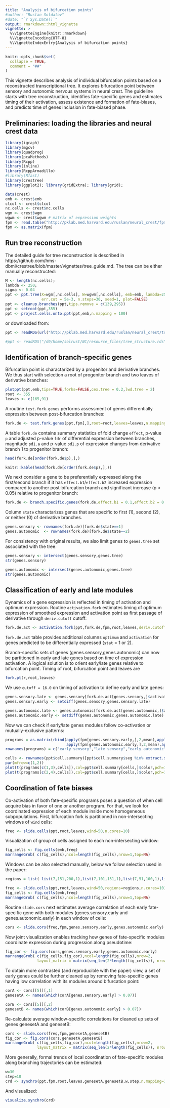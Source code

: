 ```yaml
---
title: "Analysis of bifurcation points"
#author: "Ruslan Soldatov"
#date: "`r Sys.Date()`"
output: rmarkdown::html_vignette
vignette: >
  %\VignetteEngine{knitr::rmarkdown}
  %\VignetteEncoding{UTF-8}
  %\VignetteIndexEntry{Analysis of bifurcation points}
---
```


```r
knitr::opts_chunk$set(
  collapse = TRUE,
  comment = "##"
)
```

This vignette describes analysis of individual bifurcation points based on a reconstructed transcriptional tree. It explores bifurcation point between sensory and autonomic nervous systems in neural crest. The guideline starts with tree reconstruction, identifies fate-specific genes and estimates timing of their activation, assess existence and formation of fate-biases, and predicts time of genes inclusion in fate-biased phase.

## Preliminaries: loading the libraries and neural crest data

```r
library(igraph)
library(mgcv)
library(quadprog) 
library(pcaMethods) 
library(Rcpp) 
library(inline) 
library(RcppArmadillo) 
#library(Rfast)
library(crestree)
library(ggplot2); library(gridExtra); library(grid);

data(crest)
emb <- crest$emb
clcol <- crest$clcol
nc.cells <- crest$nc.cells
wgm <- crest$wgm
wgwm <- crest$wgwm # matrix of expression weights
fpm <- read.table("http://pklab.med.harvard.edu/ruslan/neural_crest/fpm.txt",header=TRUE)
fpm <- as.matrix(fpm)
```
  
## Run tree reconstruction
The detailed guide for tree reconstruction is described in https://github.com/hms-dbmi/crestree/blob/master/vignettes/tree_guide.md. The tree can be either manually reconstructed:
```r
M <- length(nc.cells); 
lambda <- 250; 
sigma <- 0.04
ppt <- ppt.tree(X=wgm[,nc.cells], W=wgwm[,nc.cells], emb=emb, lambda=250, sigma=0.04, metrics="cosine", M=M,
                err.cut = 5e-3, n.steps=30, seed=1, plot=FALSE)
ppt <- cleanup.branches(ppt,tips.remove = c(139,295))
ppt <- setroot(ppt,355)
ppt <- project.cells.onto.ppt(ppt,emb,n.mapping = 100)
```
or downloaded from:
```r
ppt <- readRDS(url("http://pklab.med.harvard.edu/ruslan/neural_crest/tree_structure_full.rds"))

#ppt <- readRDS("/d0/home/solrust/NC/resource_files/tree_structure.rds")

```

## Identification of branch-specific genes

Bifurcation point is charactarized by a progenitor and derivative branches. We thus start with selection a root of progenitor branch and two leaves of derivative branches:
```r
plotppt(ppt,emb,tips=TRUE,forks=FALSE,cex.tree = 0.2,lwd.tree = 2)
root <- 355
leaves <- c(165,91)
```

A routine `test.fork.genes` performs assessment of genes differentially expression between post-bifurcation branches:
```r
fork.de <- test.fork.genes(ppt,fpm[,],root=root,leaves=leaves,n.mapping = 10,n.cores=30)
```

A table `fork.de` contains summary statistics of fold change `effect`, p-value `p` and adjusted p-value `fdr`  of differential expression between branches, magnitude `pd1.a` and p-value `pd1.p` of expression changes from derivative branch 1 to progenitor branch:
```r
head(fork.de[order(fork.de$p),],)
```

```r
knitr::kable(head(fork.de[order(fork.de$p),],))
```

We next consider a gene to be preferentially expressed along the first/second branch if it has `effect.b1`/`effect.b2` increased expression compared to another post-bifurcation branch and significant increase (p < 0.05) relative to progenitor branch:
```r
fork.de <- branch.specific.genes(fork.de,effect.b1 = 0.1,effect.b2 = 0.3)
```

Column `state` charactarizes genes that are specific to first (1), second (2), or neither (0) of derivative branches.
```r
genes.sensory <- rownames(fork.de)[fork.de$state==1]
genes.autonomic  <- rownames(fork.de)[fork.de$state==2]
```

For consistency with original results, we also limit genes to `genes.tree` set associated with the tree:
```r
genes.sensory <- intersect(genes.sensory,genes.tree)
str(genes.sensory)

genes.autonomic <- intersect(genes.autonomic,genes.tree)
str(genes.autonomic)
```

## Classification of early and late modules

Dynamics of a gene expression is reflected in timing of activation and optimum expression. Routine `activation.fork` estimates timing of optimum expression of smoothed expression and activation point as first passage of derivative through `deriv.cutoff` cutoff:

```r
fork.de.act <- activation.fork(ppt,fork.de,fpm,root,leaves,deriv.cutoff = 0.015,n.mapping=10,n.cores=10)
```

`fork.de.act` table provides additional columns `optimum` and `activation` for genes predicted to be differentially expressed (`stat` = 1 or 2).

Branch-specific sets of genes (genes.sensory,genes.autonomic) can now be partitioned in early and late genes based on time of expression activation. A logical solution is to orient early/late genes relative to bifurcation point. Timing of root, bifurcation point and leaves are
```r
fork.pt(r,root,leaves)
```

We use `cutoff = 16.0` on timing of activation to define early and late genes:
```r
genes.sensory.late <- genes.sensory[fork.de.act[genes.sensory,]$activation > cutoff]
genes.sensory.early <- setdiff(genes.sensory,genes.sensory.late)

genes.autonomic.late <- genes.autonomic[fork.de.act[genes.autonomic,]$activation > cutoff]
genes.autonomic.early <- setdiff(genes.autonomic,genes.autonomic.late)
```

Now we can check if early/late genes modules follow co-activation or mutually-exclusive patterns:
```r
programs = as.matrix(rbind(apply(fpm[genes.sensory.early,],2,mean),apply(fpm[genes.sensory.late,],2,mean),
                           apply(fpm[genes.autonomic.early,],2,mean),apply(fpm[genes.autonomic.late,],2,mean)));
rownames(programs) = c("early sensory","late sensory","early autonomic","late autonomic")
```

```r
cells <- rownames(ppt$cell.summary)[ppt$cell.summary$seg %in% extract.subtree(ppt,c(root,leaves))$segs]
par(mfrow=c(1,2))
plot(t(programs[c(1,3),cells]),col=ppt$cell.summary[cells,]$color,pch=19,cex=0.5)
plot(t(programs[c(2,4),cells]),col=ppt$cell.summary[cells,]$color,pch=19,cex=0.5)
```


## Coordination of fate biases

Co-activation of both fate-specific programs poses a question of when cell acquire bias in favor of one or another program. For that, we look for coordinated expression of each module inside more homogeneous subpopulations. First, bifurcation fork is partitioned in non-intersecting windows of `wind` cells:
```r
freq <- slide.cells(ppt,root,leaves,wind=50,n.cores=10)
```
Visualization of group of cells assigned to each non-intersecting window:
```r
fig_cells <- fig.cells(emb,freq)
marrangeGrob( c(fig_cells),ncol=length(fig_cells),nrow=1,top=NA)
```

Windows can be also selected manually, below we follow selection used in the paper:
```r
regions = list( list(7,151,200,1),list(7,101,151,1),list(7,51,100,1),list(7,1,50,1),list(list(6,5,1,2),1,50, -1),list(list(6,5,1,2),51,100, -1),list(5,1,50,1),list(1,1,50,1))
```

```r
freq <- slide.cells(ppt,root,leaves,wind=50,regions=regions,n.cores=10)
fig_cells <- fig.cells(emb,freq)
marrangeGrob( c(fig_cells),ncol=length(fig_cells),nrow=1,top=NA)
```

Routine `slide.cors` next estimates average correlation of each early fate-specific gene with both modules (genes.sensory.early and genes.autonomic.early) in each window of cells:
```r
cors <- slide.cors(freq,fpm,genes.sensory.early,genes.autonomic.early)
```

Now joint visualization enables tracking how genes of fate-specific modules coordinate expression during progression along pseudotime:
```r
fig_cor <- fig.cors(cors,genes.sensory.early,genes.autonomic.early)
marrangeGrob( c(fig_cells,fig_cor),ncol=length(fig_cells),nrow=2,
              layout_matrix = matrix(seq_len(2*length(fig_cells)), nrow = 2, ncol = length(fig_cells),byrow=TRUE),top=NA)
```
  
To obtain more contrasted (and reproducible with the paper) view, a set of early genes could be further cleaned up by removing fate-specific genes having low correlation with its modules around bifurcation point:
```r
corA <- cors[[5]][,1]
genesetA <- names(which(corA[genes.sensory.early] > 0.07))

corB <- cors[[5]][,2]
genesetB <- names(which(corB[genes.autonomic.early] > 0.07))
```

Re-calculate average window-specific correlations for cleaned up sets of genes genesetA and genesetB:
```r
cors <- slide.cors(freq,fpm,genesetA,genesetB)
fig_cor <- fig.cors(cors,genesetA,genesetB)
marrangeGrob( c(fig_cells,fig_cor),ncol=length(fig_cells),nrow=2,
              layout_matrix = matrix(seq_len(2*length(fig_cells)), nrow = 2, ncol = length(fig_cells),byrow=TRUE),top=NA)
```


More generally, formal trends of local coordination of fate-specific modules along branching trajectories can be estimated:

```r
w=30
step=10
crd <- synchro(ppt,fpm,root,leaves,genesetA,genesetB,w,step,n.mapping=100,n.points = 300,span.smooth = 0.1,perm=FALSE)
```
And visualized:
```r
visualize.synchro(crd)
```



